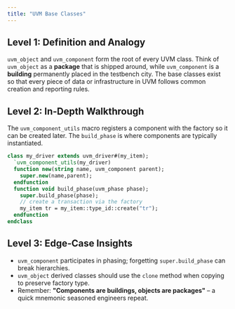 ```yaml
---
title: "UVM Base Classes"
---
```



## Level 1: Definition and Analogy

`uvm_object` and `uvm_component` form the root of every UVM class. Think of `uvm_object` as a **package** that is shipped around, while `uvm_component` is a **building** permanently placed in the testbench city. The base classes exist so that every piece of data or infrastructure in UVM follows common creation and reporting rules.

## Level 2: In‑Depth Walkthrough

The `uvm_component_utils` macro registers a component with the factory so it can be created later. The `build_phase` is where components are typically instantiated.

```systemverilog
class my_driver extends uvm_driver#(my_item);
  `uvm_component_utils(my_driver)
  function new(string name, uvm_component parent);
    super.new(name,parent);
  endfunction
  function void build_phase(uvm_phase phase);
    super.build_phase(phase);
    // create a transaction via the factory
    my_item tr = my_item::type_id::create("tr");
  endfunction
endclass
```

<UvmHierarchySunburstChart />

## Level 3: Edge‑Case Insights

* `uvm_component` participates in phasing; forgetting `super.build_phase` can break hierarchies.
* `uvm_object` derived classes should use the `clone` method when copying to preserve factory type.
* Remember: **"Components are buildings, objects are packages"** – a quick mnemonic seasoned engineers repeat.
